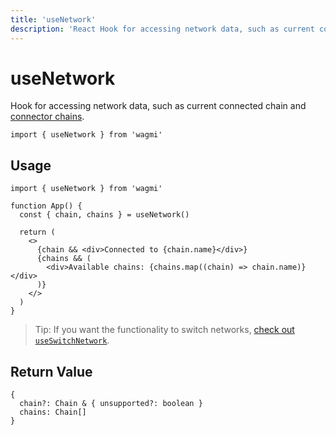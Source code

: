 ```yaml
---
title: 'useNetwork'
description: 'React Hook for accessing network data, such as current connected chain and connector chains.'
---
```


# useNetwork

Hook for accessing network data, such as current connected chain and [connector chains](https://wagmi.sh/docs/connectors/injected#chains-optional).

```tsx
import { useNetwork } from 'wagmi'
```

## Usage

```tsx
import { useNetwork } from 'wagmi'

function App() {
  const { chain, chains } = useNetwork()

  return (
    <>
      {chain && <div>Connected to {chain.name}</div>}
      {chains && (
        <div>Available chains: {chains.map((chain) => chain.name)}</div>
      )}
    </>
  )
}
```

> Tip: If you want the functionality to switch networks, [check out `useSwitchNetwork`](https://wagmi.sh/docs/hooks/useSwitchNetwork).

## Return Value

```tsx
{
  chain?: Chain & { unsupported?: boolean }
  chains: Chain[]
}
```
